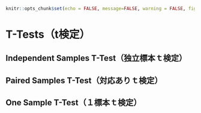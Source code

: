 ```r
knitr::opts_chunk$set(echo = FALSE, message=FALSE, warning = FALSE, fig.align = 'center', out.width='80%')
```

# T-Tests（t検定）{#ch:ttests}

## Independent Samples T-Test（独立標本ｔ検定）{#sec:ttests-independent}
## Paired Samples T-Test（対応ありｔ検定）{#sec:ttests-paired}
## One Sample T-Test（１標本ｔ検定）{#sec:ttests-one}